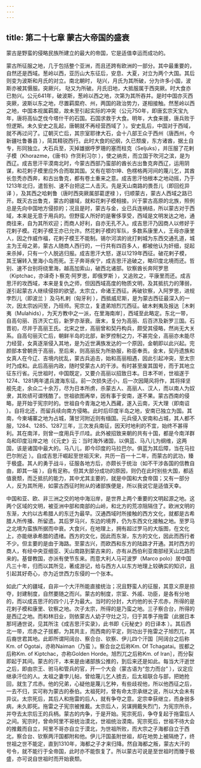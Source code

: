 ```yaml
---
---
---
```

title: 第二十七章 蒙古大帝国的盛衰
---




蒙古是野蛮的侵略民族所建立的最大的帝国，它是适值幸运而成功的。

蒙古所征服之地，几于包括整个亚洲，而且还跨有欧洲的一部分。其中最重要的，自然还是西域。葱岭以西，亚历山大东征后，安息、大夏，对立为两个大国。其后则变为波斯和月氏的对立。南北朝时， 哒兴，月氏为其所破，分为许多小国，波斯亦被其慑服。突厥兴， 哒又为所破。月氏旧地，大抵服属于西突厥。时大食亦已勃兴。公元641年，破波斯，葱岭以西之地，次第为其所吞并。是时中国亦灭西突厥，波斯以东之地，尽置羁縻府、州，两国的政治势力，遂相接触。然葱岭以西之地，中国本视属羁縻，故未至引起实际的冲突（公元750年，即唐玄宗天宝九年，唐将高仙芝伐今塔什干的石国。石国求救于大食。明年，大食来援，唐兵败于怛逻斯。未久安史之乱起，唐朝就不再经营西域了 ）。安史乱后，中国对于西域，就不再过问了。辽朝灭亡后，其宗室耶律大石，会十八部王众于西州（唐西州，今新疆吐鲁番县 ），简其精锐西行。此时大食的纪纲，久已颓废，东方诸酋，据土自专，形同独立。大石兵至，灭掉雄据呼罗珊的塞而柱克（Seljuks），并压服了花剌子模（Khorazme，《唐书》作货利习尔 ），使之纳贡，而立国于吹河之滨，是为西辽。成吉思汗平漠南北时，今蒙古西部乃蛮部的酋长古出鲁克奔西辽，运用阴谋，和花剌子模里应外合而取其国。又有在鄂尔坤、色楞格两河间的蔑儿乞，其酋长忽秃亦西奔，和古出鲁克，都有卷土重来之意。成吉思汗怕根本之地动摇，乃于1213年北归，遣哲别、速不台把这二人击灭。先是天山南路的畏吾儿（即回纥异译 ），及其西之哈剌鲁（唐时西突厥属部葛逻禄 ），归顺蒙古，蒙古人西域之路已开。既灭古出鲁克，蒙古的疆域，就和花剌子模相接。兴于蒙古高原的北族，照例总是先向中国地方侵掠的；况且是时，蒙古与金，业已兵连祸结，所以蒙古对于西域，本来是无意于用兵的。但野蛮人所好的是奢侈享受，西域是文明发达之地，通商往来，自为其所欢迎；而商人好利，自亦无孔不入。成吉思汗乃因商人以修好于花剌子模。花剌子模王亦已允许。然花剌子模的军队，多数系康里人，王母亦康里人，因之作威作福，花剌子模王不能制。锡尔河滨的讹打剌城为东西交通孔道，城主为王母之弟，蒙古人随商人西行的，一行共有四百多人，都被他认为奸细，捉起来杀掉，只有一个人脱逃归报。成吉思汗大怒，遂以1219年西征。破花剌子模，其王辗转入里海小岛而死。王子奔哥疾宁，成吉思汗追破之，略印度北境而还。哲别、速不台别将绕里海，越高加索山，破西北诸部。钦察酋长奔阿罗思（Kiptchac，亦译奇卜察克·阿罗思，即俄罗斯 ），又追败之，平康里而还。成吉思汗的攻西域，本来是复仇之师，但因西域高度的物质文明，及其抵抗力的薄弱，遂引起蒙古人继续侵掠的欲望。太宗立，命诸王西征。再破钦察，入阿罗思，进规孛烈儿（即波兰 ）及马札剌（匈牙利 ），西抵威尼斯，是为蒙古西征最深入的一次，因太宗凶问至，乃班师。宪宗立，复遣弟旭烈兀西征。破木剌夷及报达［木剌夷（Mulahids），为天方教中之一派，在里海南岸］，西域至此略定。东北一带，自高句丽、百济灭亡后，新罗亦渐衰。唐末，复分为高丽、后百济及新罗三国。石晋初，尽并于高丽王氏。北宋之世，高丽曾和契丹构兵，颇受其侵略，然尚无大关系。自高句丽灭亡后，朝鲜半岛的北部，新罗控制之力，不甚完全，高丽亦未能尽力经营，女真逐渐侵入其地，是为近世满族发达的一个原因，金朝即以此兴起。完颜部本曾朝贡于高丽，至后来，则高丽反为所胁服，称臣奉贡。金末，契丹遗族和女真人在今辽、吉境内扰乱，蒙古兵追击，始和高丽相遇，因此引起冲突，至太宗时乃成和。此后高丽内政，随时受蒙古人的干涉。有时甚至废其国号，而于其地立征东行省。元世祖时，中国既定，又要介高丽以招致日本。日本不听，世祖遂于1274、1281两年遣兵渡海东征。前一次损失还小，后一次因飓风将作，其将择坚舰先走，余众二十余万，尽为日本所虏，杀蒙古人、高丽人、汉人，而以南人为奴隶，其败绩可谓残酷了。世祖欲图再举，因有事于安南，遂不果。蒙古西南的侵略，是开始于宪宗时的。世祖自今青海之地入西藏，遂入云南，灭大理（即南诏 ）。自将北还，而留兵续向南方侵略。此时后印度半岛之地，安南已独立为国。其南，今柬埔寨之地为占城，蒲甘河附近则有缅国。元兵侵入安南和占城，其人都不服，1284、1285、1287三年，三次发兵南征，因天时地利的不宜，始终不甚得利。其在南洋，则曾一度用兵于爪哇。此外被招致来朝的共有十国，都是今南洋群岛和印度沿岸之地（《元史》云：当时海外诸国，以俱蓝、马八儿为纲维，这两国，该是诸国中最大的。马八儿，即今印度的马拉巴尔。俱蓝为其后障，当在马拉巴尔附近 ）。自成吉思汗崛起至世祖灭宋，共历一百一十二年，而蒙古的武功，臻于极盛。其人的勇于战斗，征服各地方后，亦颇长于统治（如不干涉各国的信教自由，即其一端 ），自有足称。但其大部分成功的原因，则仍在此时别些大国，都适值衰颓，而乏抵抗的能力，其中尤其主要的，就是中国和大食帝国；又有一部分人，反为其所用，如蒙古西征时附从的诸部族便是，所以我说它是适值天幸。

中国和亚、欧、非三洲之交的地中海沿岸，是世界上两个重要的文明起源之地。这两个区域的文明，被亚洲中部和南部的山岭，和北方的荒凉阻隔住了。欧洲文明的东渐，大约以古希腊人的东迁为最早。汉通西域时所接触的西方文化，就都是古希腊人所传播、所留遗。其后罗马兴，东边的境界，仍为东西文化接触之地。至罗马之北境为蛮族所据而中衰。大食兴，在地理上，拥有超过罗马的大版图，在文化上，亦能继承希腊的遗绪。西方的文化，因此而东渐，东方的文化，因此而西行者不少。但主要的是由于海路。至蒙古兴，而欧西和东方的陆路才开通。其时西方的商人，有经中央亚细亚、天山南路到蒙古来的，亦有从西伯利亚南部经天山北路而来的。基督教国，亦派有使节东来。而意大利人马可波罗（Marco polo）居中国凡三十年，归而以其所见，著成游记，给与西方人以东方地理上较确实的知识，且引起其好奇心，亦为近世西力东侵的一个张本。

如此广大的疆域，自非一个大汗所能直接统治；况且野蛮人的征服，其意义原是掠夺，封建制度，自然要随之而兴。蒙古的制度，宗室、外戚、功臣，是各有分地的，而以成吉思汗的四个儿子为最大。当时的分封，大约他的长子朮赤，所得的是花剌子模和康里、钦察之地。次子太宗，所得的是乃蛮之地。三子察合台，所得的是西辽之地。而和林旧业，则依蒙古人幼子守灶之习，归于其季子拖雷（此据日本那坷通世说，见其所注《成吉思汗实录》，此书即《元秘史》的日译本 ）。其后西北一带，朮赤之子拔都，为其共主，而西南的平定，则功出于拖雷之子旭烈兀，其后裔世君其地。此即所谓阿阔台、察合台、钦察、伊儿四个汗国［阿阔台之后称Km. of Ogotai，亦称Naiman（乃蛮 ）。察合台之后称Km. Of Tchagatai。拔都之后称Km. of Kiptchac，亦称Golden Horde。旭烈兀之后称Km. of Iran］，而分裂即起于其间。蒙古的汗，本来是由诸部族公推的，到后来还是如此。每当大汗逝世之后，即由宗王、驸马和管兵的官，开一个大会（蒙古语为“忽力而台” ），议定应继承汗位的人。太祖之妻孛儿帖，曾给蔑儿乞人掳去，后太祖联合与部，把她抢回，就生了朮赤。他的兄弟，心疑他是蔑儿乞种，有些歧视他，所以他西征之后，一去不归，实可称为蒙古的泰伯。太祖死时，曾有命太宗承继之说，所以大会未有异议。太宗死后，其后人和拖雷的后人，就有争夺之意。定宗幸获继立，而身弱多病，未久即死。拖雷之子宪宗被推戴。太宗后人，另谋拥戴失烈门，为宪宗所杀，并夺去太宗后王的兵柄。蒙古的内争，于是开始。宪宗死后，争夺复起于拖雷后人之间。宪宗时，曾命阿里不哥统治漠北，世祖统治漠南。宪宗死后，世祖不待大会的推戴而自立，阿里不哥亦自立于漠北，为世祖所败，而大宗之子海都自立于西北，察合台、钦察两汗国都附和他。伊儿汗国虽附世祖，却在地势上被隔绝了，终世祖之世不能定，直到1310年，海都之子才来归降。然自海都之叛，蒙古大汗的号令，就不能行于全帝国，此时亦不能恢复了。所以蒙古可说是至世祖时而臻于极盛，亦可说自世祖时而开始衰颓。
